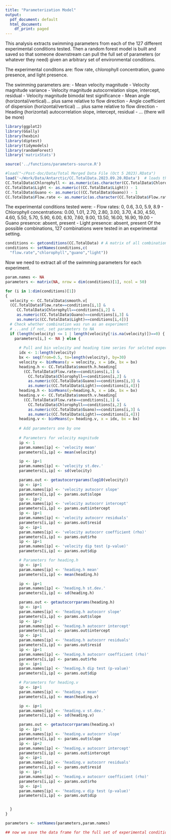 ```yaml
---
title: "Parameterization Model"
output:
  pdf_document: default
  html_document:
    df_print: paged
---
```

This analysis extracts swimming parameters from each of the 127 different experimental conditions tested. Then a random forest model is built and saved so that someone downstream can pull the full set of parameters (or whatever they need) given an arbitrary set of environmental conditions.

The experimental conditons are: flow rate, chlorophyll concentration, guano presence, and light presence.

The swimming parameters are: 
 - Mean velocity magnitude
 - Velocity magnitude variance
 - Velocity magnitude autocorrelation slope, intercept, residual
 - Velocity magnitude bimodal test significance
 - Mean angle (horizontal/vertical)… plus same relative to flow direction
 - Angle coefficient of dispersion (horizontal/vertical) … plus same relative to flow direction
 - Heading (horizontal) autocorrelation slope, intercept, residual
 - ... (there will be more)

```r
library(ggplot2)
library(GGally)
library(hexbin)
library(diptest)
library(tidymodels)
library(randomForest)
library('matrixStats')

source('../functions/parameters-source.R')

#load("~/Post-doc/Data/Total Merged Data File (Oct 5 2023).RData")
load('~/Work/Data/Antarctic/CC.TotalData.2023.09.20.RData')  # loads the most recent version of the data, after it has been cleaned, processed and transformed into a singular dataframe, that has then been saved as a .Rdata file.
CC.TotalData$Chlorophyll <- as.numeric(as.character(CC.TotalData$Chlorophyll))  
CC.TotalData$Light <- as.numeric((CC.TotalData$Light)) - 1  
CC.TotalData$Guano <- as.numeric((CC.TotalData$Guano)) - 1  
CC.TotalData$Flow.rate <- as.numeric(as.character(CC.TotalData$Flow.rate))  
```

The experimental conditions tested were:
 - Flow rates: 0, 0.6, 3.0, 5.9, 8.9
 - Chlorophyll concentrations: 0.00, 1.01, 2.70, 2.80, 3.00, 3.70, 4.30, 4.50, 4.60, 5.50, 5.70, 5.90, 6.00, 6.10, 7.60, 9.00, 13.50, 16.00, 16.90, 19.00
 - Guano presence: absent, present
 - Light presence: absent, present
Of the possible combinations, 127 combinations were tested in an experimental setting.

```r
conditions <- getconditions(CC.TotalData) # A matrix of all combinations of experimental conditions, with columns = flow rate, chlorophyll conc., guano, light
conditions <- setNames(conditions,c(
  "flow.rate","chlorophyll","guano","light"))
```

Now we need to extract all of the swimming parameters for each experiment.

```r
param.names <- NA
parameters <- matrix(NA, nrow = dim(conditions)[1], ncol = 50)

for (i in 1:dim(conditions)[1])  
{
  velocity <- CC.TotalData$smooth.v[
  (CC.TotalData$Flow.rate==conditions[i,1] &
     CC.TotalData$Chlorophyll==conditions[i,2] &
     as.numeric(CC.TotalData$Guano)==conditions[i,3] &
     as.numeric(CC.TotalData$Light)==conditions[i,4])]
  # Check whether combination was run as an experiment
  # ...and if not, set parameters to NA
  if (length(velocity) <= 1 | length(velocity[!is.na(velocity)])==0) {
    parameters[i,] <- NA } else {
      
      # Pull and bin velocity and heading time series for selcted experiment
      idx <- 1:length(velocity)
      bx <- seq(from=0.5, to=length(velocity), by=30)
      velocity <- binMeans(y = velocity, x = idx, bx = bx)
      heading.h <- CC.TotalData$smooth.h.heading[
        (CC.TotalData$Flow.rate==conditions[i,1] & 
          CC.TotalData$Chlorophyll==conditions[i,2] & 
          as.numeric(CC.TotalData$Guano)==conditions[i,3] &
          as.numeric(CC.TotalData$Light)==conditions[i,4])]
      heading.h <- binMeans(y=heading.h, x = idx, bx = bx)
      heading.v <- CC.TotalData$smooth.v.heading[
        (CC.TotalData$Flow.rate==conditions[i,1] & 
          CC.TotalData$Chlorophyll==conditions[i,2] & 
          as.numeric(CC.TotalData$Guano)==conditions[i,3] &
          as.numeric(CC.TotalData$Light)==conditions[i,4])]
      heading.v <- binMeans(y= heading.v, x = idx, bx = bx)
      
      # Add parameters one by one
      
      # Parameters for velocity magnitude
      ip <- 1
      param.names[ip] <- 'velocity mean'
      parameters[i,ip] <- mean(velocity)

      ip <- ip+1
      param.names[ip] <- 'velocity st.dev.'
      parameters[i,ip] <- sd(velocity)

      params.out <- getautocorrparams(log10(velocity))
      ip <- ip+1
      param.names[ip] <- 'velocity autocorr slope'
      parameters[i,ip] <- params.out$slope
      ip <- ip+2
      param.names[ip] <- 'velocity autocorr intercept'
      parameters[i,ip] <- params.out$intercept
      ip <- ip+1
      param.names[ip] <- 'velocity autocorr residuals'
      parameters[i,ip] <- params.out$resid
      ip <- ip+1
      param.names[ip] <- 'velocity autocorr coefficient (rho)'
      parameters[i,ip] <- params.out$rho
      ip <- ip+1
      param.names[ip] <- 'velocity dip test (p-value)'
      parameters[i,ip] <- params.out$dip

      # Parameters for heading.h
      ip <- ip+1
      param.names[ip] <- 'heading.h mean'
      parameters[i,ip] <- mean(heading.h)

      ip <- ip+1
      param.names[ip] <- 'heading.h st.dev.'
      parameters[i,ip] <- sd(heading.h)

      params.out <- getautocorrparams(heading.h)
      ip <- ip+1
      param.names[ip] <- 'heading.h autocorr slope'
      parameters[i,ip] <- params.out$slope
      ip <- ip+2
      param.names[ip] <- 'heading.h autocorr intercept'
      parameters[i,ip] <- params.out$intercept
      ip <- ip+1
      param.names[ip] <- 'heading.h autocorr residuals'
      parameters[i,ip] <- params.out$resid
      ip <- ip+1
      param.names[ip] <- 'heading.h autocorr coefficient (rho)'
      parameters[i,ip] <- params.out$rho
      ip <- ip+1
      param.names[ip] <- 'heading.h dip test (p-value)'
      parameters[i,ip] <- params.out$dip

      # Parameters for heading.v
      ip <- ip+1
      param.names[ip] <- 'heading.v mean'
      parameters[i,ip] <- mean(heading.v)

      ip <- ip+1
      param.names[ip] <- 'heading.v st.dev.'
      parameters[i,ip] <- sd(heading.v)

      params.out <- getautocorrparams(heading.v)
      ip <- ip+1
      param.names[ip] <- 'heading.v autocorr slope'
      parameters[i,ip] <- params.out$slope
      ip <- ip+2
      param.names[ip] <- 'heading.v autocorr intercept'
      parameters[i,ip] <- params.out$intercept
      ip <- ip+1
      param.names[ip] <- 'heading.v autocorr residuals'
      parameters[i,ip] <- params.out$resid
      ip <- ip+1
      param.names[ip] <- 'heading.v autocorr coefficient (rho)'
      parameters[i,ip] <- params.out$rho
      ip <- ip+1
      param.names[ip] <- 'heading.v dip test (p-value)'
      parameters[i,ip] <- params.out$dip


  }  
}

parameters <- setNames(parameters,param.names)

## now we save the data frame for the full set of experimental conditions and label each column appropriately 


```

